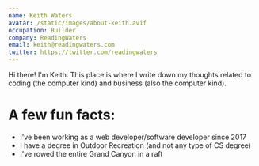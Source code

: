 ```yaml
---
name: Keith Waters 
avatar: /static/images/about-keith.avif
occupation: Builder 
company: ReadingWaters 
email: keith@readingwaters.com 
twitter: https://twitter.com/readingwaters
---
```


Hi there! I'm Keith. This place is where I write down my thoughts related to coding (the computer kind) and business (also the computer kind). 

# A few fun facts:
- I've been working as a web developer/software developer since 2017
- I have a degree in Outdoor Recreation (and not any type of CS degree)
- I've rowed the entire Grand Canyon in a raft
